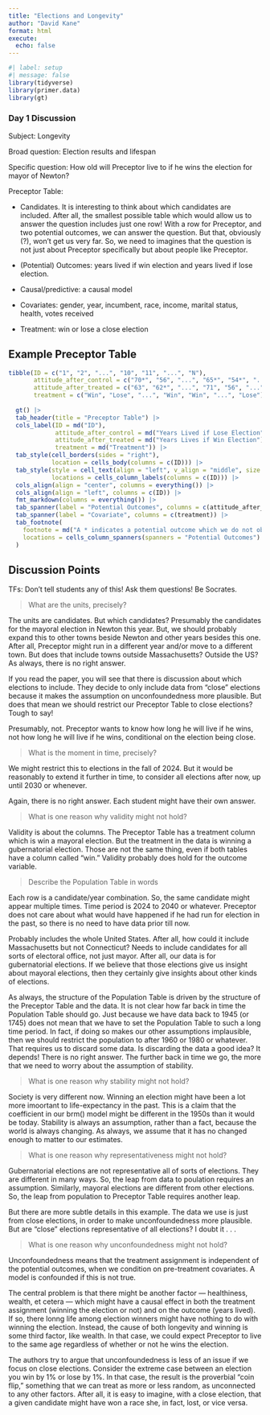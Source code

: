 ```yaml
---
title: "Elections and Longevity"
author: "David Kane"
format: html
execute: 
  echo: false
---
```


```r
#| label: setup
#| message: false
library(tidyverse)
library(primer.data)
library(gt)
```

### Day 1 Discussion 

Subject: Longevity

Broad question: Election results and lifespan

Specific question: How old will Preceptor live to if he wins the election for mayor of Newton?

Preceptor Table: 
  
  * Candidates. It is interesting to think about which candidates are included. After all, the smallest possible table which would allow us to answer the question includes just one row! With a row for Preceptor, and two potential outcomes, we can answer the question. But that, obviously (?), won't get us very far. So, we need to imagines that the question is not just about Preceptor specifically but about people like Preceptor.
  
  * (Potential) Outcomes: years lived if win election and 
                          years lived if lose election.
  
  * Causal/predictive: a causal model  
  
  * Covariates: gender, year, incumbent, race, income, marital status, health, votes received
  
  * Treatment: win or lose a close election 

## Example Preceptor Table
  
```r
tibble(ID = c("1", "2", "...", "10", "11", "...", "N"),
       attitude_after_control = c("70*", "56", "...", "65*", "54*", "...", "56"),
       attitude_after_treated = c("63", "62*", "...", "71", "56", "...", "74*"),
       treatment = c("Win", "Lose", "...", "Win", "Win", "...", "Lose")) |>
  
  gt() |>
  tab_header(title = "Preceptor Table") |> 
  cols_label(ID = md("ID"),
             attitude_after_control = md("Years Lived if Lose Election"),
             attitude_after_treated = md("Years Lives if Win Election"),
             treatment = md("Treatment")) |>
  tab_style(cell_borders(sides = "right"),
            location = cells_body(columns = c(ID))) |>
  tab_style(style = cell_text(align = "left", v_align = "middle", size = "large"), 
            locations = cells_column_labels(columns = c(ID))) |>
  cols_align(align = "center", columns = everything()) |>
  cols_align(align = "left", columns = c(ID)) |>
  fmt_markdown(columns = everything()) |>
  tab_spanner(label = "Potential Outcomes", columns = c(attitude_after_control, attitude_after_treated)) |>
  tab_spanner(label = "Covariate", columns = c(treatment)) |> 
  tab_footnote(
    footnote = md("A * indicates a potential outcome which we do not observe."),
    locations = cells_column_spanners(spanners = "Potential Outcomes")
  )
```

## Discussion Points

TFs: Don't tell students any of this! Ask them questions! Be Socrates.

> What are the units, precisely?

The units are candidates. But which candidates? Presumably the candidates for the mayoral election in Newton this year. But, we should probably expand this to other towns beside Newton  and other years besides this one. After all, Preceptor might run in a different year and/or move to a different town. But does that include towns outside Massachusetts? Outside the US? As always, there is no right answer.

If you read the paper, you will see that there is discussion about which elections to include. They decide to only include data from "close" elections because it makes the assumption on unconfoundedness more plausible. But does that mean we should restrict our Preceptor Table to close elections? Tough to say!

Presumably, not. Preceptor wants to know how long he will live if he wins, not how long he will live if he wins, conditional on the election being close.

> What is the moment in time, precisely?

We might restrict this to elections in the fall of 2024. But it would be reasonably to extend it further in time, to consider all elections after now, up until 2030 or whenever.

Again, there is no right answer. Each student might have their own answer.


> What is one reason why validity might not hold?

Validity is about the columns. The Preceptor Table has a treatment column which is win a mayoral election. But the treatment in the data is winning a gubernatorial election. Those are not the same thing, even if both tables have a column called "win." Validity probably does hold for the outcome variable.

> Describe the Population Table in words

Each row is a candidate/year combination. So, the same candidate might appear multiple times. Time period is 2024 to 2040 or whatever. Preceptor does not care about what would have happened if he had run for election in the past, so there is no need to have data prior till now.

Probably includes the whole United States. After all, how could it include Massachusetts but not Connecticut? Needs to include candidates for all sorts of electoral office, not just mayor. After all, our data is for gubernatorial elections. If we believe that those elections give us insight about mayoral elections, then they certainly give insights about other kinds of elections.

As always, the structure of the Population Table is driven by the structure of the Preceptor Table and the data. It is not clear how far back in time the Population Table should go. Just because we have data back to 1945 (or 1745) does not mean that we have to set the Population Table to such a long time period. In fact, if doing so makes our other assumptions implausible, then we should restrict the population to after 1960 or 1980 or whatever. That requires us to discard some data. Is discarding the data a good idea? It depends! There is no right answer. The further back in time we go, the more that we need to worry about the assumption of stability.

> What is one reason why stability might not hold?

Society is very different now. Winning an election might have been a lot more imoortant to life-expectancy in the past. This is a claim that the coefficient in our brm() model might be different in the 1950s than it would be today. Stability is always an assumption, rather than a fact, because the world is always changing. As always, we assume that it has no changed enough to matter to our estimates.

> What is one reason why representativeness might not hold?

Gubernatorial elections are not representative all of sorts of elections. They are different in many ways. So, the leap from data to poulation requires an assumption. Similarly, mayoral elections are different from other elections. So, the leap from population to Preceptor Table requires another leap.

But there are more subtle details in this example. The data we use is just from close elections, in order to make unconfoundedness more plausible. But are "close" elections representative of all elections? I doubt it . . .

> What is one reason why unconfoundedness might not hold?

Unconfoundedness means that the treatment assignment is independent of the potential outcomes, when we condition on pre-treatment covariates. A model is confounded if this is not true. 

The central problem is that there might be another factor --- healthiness, wealth, et cetera --- which might have a causal effect in both the treatment assignment (winning the election or not) and on the outcome (years lived). If so, there lonng life among election winners might have nothing to do with winning the election. Instead, the cause of both longevity and winning is some third factor, like wealth. In that case, we could expect Preceptor to live to the same age regardless of whether or not he wins the election.

The authors try to argue that unconfoundedness is less of an issue if we focus on close elections. Consider the extreme case between an election you win by 1% or lose by 1%. In that case, the result is the proverbial "coin flip," something that we can treat as more or less random, as unconnected to any other factors. After all, it is easy to imagine, with a close election, that a given candidate might have won a race she, in fact, lost, or vice versa.